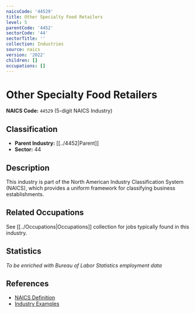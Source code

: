 ```yaml
---
naicsCode: '44529'
title: Other Specialty Food Retailers
level: 5
parentCode: '4452'
sectorCode: '44'
sectorTitle: ''
collection: Industries
source: naics
version: '2022'
children: []
occupations: []
---
```

# Other Specialty Food Retailers

**NAICS Code:** `44529` (5-digit NAICS Industry)

## Classification

- **Parent Industry:** [[../4452|Parent]]
- **Sector:** 44

## Description

This industry is part of the North American Industry Classification System (NAICS), which provides a uniform framework for classifying business establishments.

## Related Occupations

See [[../Occupations|Occupations]] collection for jobs typically found in this industry.

## Statistics

*To be enriched with Bureau of Labor Statistics employment data*

## References

- [NAICS Definition](https://www.census.gov/naics/)
- [Industry Examples](https://www.census.gov/naics/2022NAICS/)
